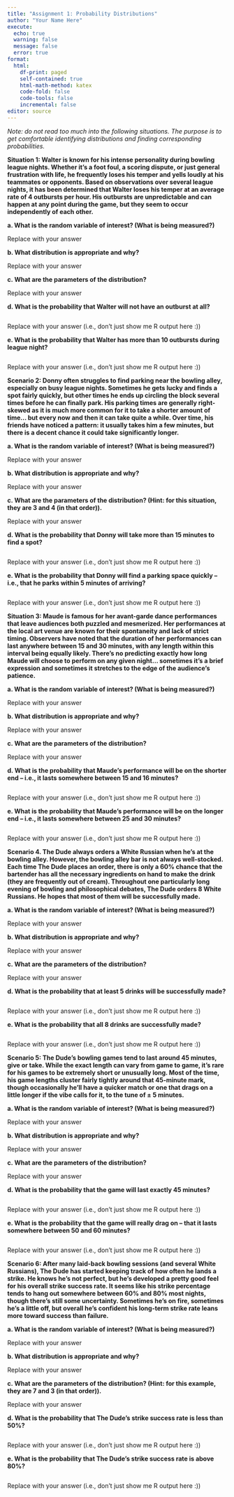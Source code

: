 ```yaml
---
title: "Assignment 1: Probability Distributions"
author: "Your Name Here"
execute:
  echo: true
  warning: false
  message: false
  error: true
format: 
  html:
    df-print: paged
    self-contained: true
    html-math-method: katex
    code-fold: false
    code-tools: false
    incremental: false
editor: source
---
```


*Note: do not read too much into the following situations. The purpose is to get comfortable identifying distributions and finding corresponding probabilities.*

**Situation 1: Walter is known for his intense personality during bowling league nights. Whether it's a foot foul, a scoring dispute, or just general frustration with life, he frequently loses his temper and yells loudly at his teammates or opponents. Based on observations over several league nights, it has been determined that Walter loses his temper at an average rate of 4 outbursts per hour. His outbursts are unpredictable and can happen at any point during the game, but they seem to occur independently of each other.**

**a. What is the random variable of interest? (What is being measured?)**

Replace with your answer

**b. What distribution is appropriate and why?**

Replace with your answer

**c. What are the parameters of the distribution?**

Replace with your answer

**d. What is the probability that Walter will not have an outburst at all?**

```r

```

Replace with your answer (i.e., don't just show me R output here :))

**e. What is the probability that Walter has more than 10 outbursts during league night?**

```r

```

Replace with your answer (i.e., don't just show me R output here :))







**Scenario 2: Donny often struggles to find parking near the bowling alley, especially on busy league nights. Sometimes he gets lucky and finds a spot fairly quickly, but other times he ends up circling the block several times before he can finally park. His parking times are generally right-skewed as it is much more common for it to take a shorter amount of time... but every now and then it can take quite a while. Over time, his friends have noticed a pattern: it usually takes him a few minutes, but there is a decent chance it could take significantly longer.**

**a. What is the random variable of interest? (What is being measured?)**

Replace with your answer

**b. What distribution is appropriate and why?**

Replace with your answer

**c. What are the parameters of the distribution? (Hint: for this situation, they are 3 and 4 (in that order)).**

Replace with your answer

**d. What is the probability that Donny will take more than 15 minutes to find a spot?**

```r

```

Replace with your answer (i.e., don't just show me R output here :))

**e. What is the probability that Donny will find a parking space quickly -- i.e., that he parks within 5 minutes of arriving?**

```r

```

Replace with your answer (i.e., don't just show me R output here :))










**Situation 3: Maude is famous for her avant-garde dance performances that leave audiences both puzzled and mesmerized. Her performances at the local art venue are known for their spontaneity and lack of strict timing. Observers have noted that the duration of her performances can last anywhere between 15 and 30 minutes, with any length within this interval being equally likely. There's no predicting exactly how long Maude will choose to perform on any given night... sometimes it's a brief expression and sometimes it stretches to the edge of the audience’s patience.**

**a. What is the random variable of interest? (What is being measured?)**

Replace with your answer

**b. What distribution is appropriate and why?**

Replace with your answer

**c. What are the parameters of the distribution?**

Replace with your answer

**d. What is the probability that Maude's performance will be on the shorter end -- i.e., it lasts somewhere between 15 and 16 minutes?**

```r

```

Replace with your answer (i.e., don't just show me R output here :))

**e. What is the probability that Maude's performance will be on the longer end -- i.e., it lasts somewhere between 25 and 30 minutes?**

```r

```

Replace with your answer (i.e., don't just show me R output here :))





**Scenario 4. The Dude always orders a White Russian when he's at the bowling alley. However, the bowling alley bar is not always well-stocked. Each time The Dude places an order, there is only a 60% chance that the bartender has all the necessary ingredients on hand to make the drink (they are frequently out of cream). Throughout one particularly long evening of bowling and philosophical debates, The Dude orders 8 White Russians. He hopes that most of them will be successfully made.**

**a. What is the random variable of interest? (What is being measured?)**

Replace with your answer

**b. What distribution is appropriate and why?**

Replace with your answer

**c. What are the parameters of the distribution?**

Replace with your answer

**d. What is the probability that at least 5 drinks will be successfully made?**

```r

```

Replace with your answer (i.e., don't just show me R output here :))

**e. What is the probability that all 8 drinks are successfully made?**

```r

```

Replace with your answer (i.e., don't just show me R output here :))






**Scenario 5: The Dude's bowling games tend to last around 45 minutes, give or take. While the exact length can vary from game to game, it’s rare for his games to be extremely short or unusually long. Most of the time, his game lengths cluster fairly tightly around that 45-minute mark, though occasionally he'll have a quicker match or one that drags on a little longer if the vibe calls for it, to the tune of $\pm$ 5 minutes.**

**a. What is the random variable of interest? (What is being measured?)**

Replace with your answer

**b. What distribution is appropriate and why?**

Replace with your answer

**c. What are the parameters of the distribution?**

Replace with your answer

**d. What is the probability that the game will last exactly 45 minutes?**

```r

```

Replace with your answer (i.e., don't just show me R output here :))

**e. What is the probability that the game will really drag on -- that it lasts somewhere between 50 and 60 minutes?**

```r

```

Replace with your answer (i.e., don't just show me R output here :))






**Scenario 6: After many laid-back bowling sessions (and several White Russians), The Dude has started keeping track of how often he lands a strike. He knows he’s not perfect, but he’s developed a pretty good feel for his overall strike success rate. It seems like his strike percentage tends to hang out somewhere between 60% and 80% most nights, though there’s still some uncertainty. Sometimes he's on fire, sometimes he's a little off, but overall he’s confident his long-term strike rate leans more toward success than failure.**

**a. What is the random variable of interest? (What is being measured?)**

Replace with your answer

**b. What distribution is appropriate and why?**

Replace with your answer

**c. What are the parameters of the distribution? (Hint: for this example, they are 7 and 3 (in that order)).**

Replace with your answer

**d. What is the probability that The Dude's strike success rate is less than 50%?**

```r

```

Replace with your answer (i.e., don't just show me R output here :))

**e. What is the probability that The Dude's strike success rate is above 80%?**

```r

```

Replace with your answer (i.e., don't just show me R output here :))
